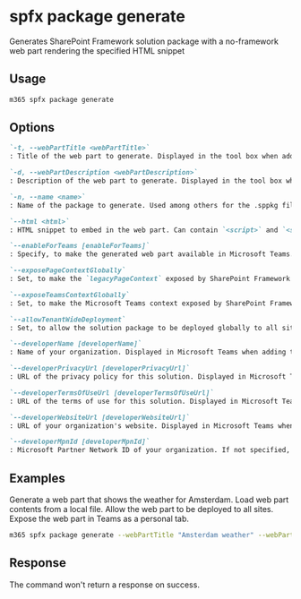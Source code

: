 
# spfx package generate

Generates SharePoint Framework solution package with a no-framework web part rendering the specified HTML snippet

## Usage

```sh
m365 spfx package generate
```

## Options

```md defintion-list
`-t, --webPartTitle <webPartTitle>`
: Title of the web part to generate. Displayed in the tool box when adding web part to page

`-d, --webPartDescription <webPartDescription>`
: Description of the web part to generate. Displayed in the tool box when adding web part to page

`-n, --name <name>`
: Name of the package to generate. Used among others for the .sppkg file. Must be unique in the app catalog to avoid collisions with other solutions.

`--html <html>`
: HTML snippet to embed in the web part. Can contain `<script>` and `<style>` tags.

`--enableForTeams [enableForTeams]`
: Specify, to make the generated web part available in Microsoft Teams. Specify `tab` to make the web part available as a configurable tab, `personalTab` to make it available as a personal tab or `all` to make it available both as a configurable and personal tab. By default the web part will not be available in Microsoft Teams.

`--exposePageContextGlobally`
: Set, to make the `legacyPageContext` exposed by SharePoint Framework available at `window._spPageContextInfo` for use in the HTML snippet of the web part

`--exposeTeamsContextGlobally`
: Set, to make the Microsoft Teams context exposed by SharePoint Framework available at `window._teamsContextInfo` for use in the HTML snippet of the web part

`--allowTenantWideDeployment`
: Set, to allow the solution package to be deployed globally to all sites

`--developerName [developerName]`
: Name of your organization. Displayed in Microsoft Teams when adding the solution as a (personal) tab. If not specified set to `Contoso`.

`--developerPrivacyUrl [developerPrivacyUrl]`
: URL of the privacy policy for this solution. Displayed in Microsoft Teams when adding the solution as a (personal) tab. If not specified, set to `https://contoso.com/privacy`.

`--developerTermsOfUseUrl [developerTermsOfUseUrl]`
: URL of the terms of use for this solution. Displayed in Microsoft Teams when adding the solution as a (personal) tab. If not specified, set to `https://contoso.com/terms-of-use`.

`--developerWebsiteUrl [developerWebsiteUrl]`
: URL of your organization's website. Displayed in Microsoft Teams when adding the solution as a (personal) tab. If not specified, set to `https://contoso.com/my-app`.

`--developerMpnId [developerMpnId]`
: Microsoft Partner Network ID of your organization. If not specified, set to `000000`.
```

<Global />

## Examples

Generate a web part that shows the weather for Amsterdam. Load web part contents from a local file. Allow the web part to be deployed to all sites. Expose the web part in Teams as a personal tab.

```sh
m365 spfx package generate --webPartTitle "Amsterdam weather" --webPartDescription "Shows weather in Amsterdam" --name amsterdam-weather --html @amsterdam-weather.html --allowTenantWideDeployment --enableForTeams all
```

## Response

The command won't return a response on success.
